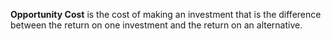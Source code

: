 '''Opportunity Cost''' is the cost of making an investment that is the difference between the return on one investment and the return on an alternative.